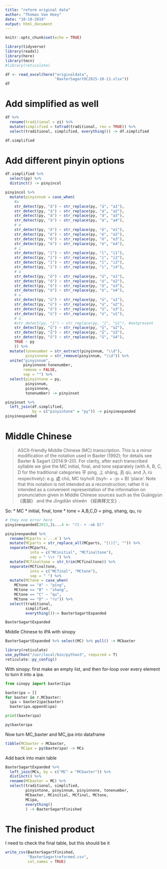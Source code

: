 ```yaml
---
title: "reform original data"
author: "Thomas Van Hoey"
date: "10-10-2019"
output: html_document
---
```


```r
knitr::opts_chunk$set(echo = TRUE)
```

```r
library(tidyverse)
library(readxl)
library(here)
library(tmcn)
#library(reticulate)
```


```r
df <- read_excel(here("originaldata",
                      "BaxterSagartOC2015-10-13.xlsx"))
df
```

# Add simplified as well

```r
df %>%
  rename(traditional = zi) %>%
  mutate(simplified = toTrad(traditional, rev = TRUE)) %>%
  select(traditional, simplified, everything()) -> df.simplified

df.simplified
```

# Add different pinyin options

```r
df.simplified %>%
  select(py) %>%
  distinct() -> pinyincol

pinyincol %>%
  mutate(pinyinnum = case_when(
    #a
    str_detect(py, "ā") ~ str_replace(py, "ā", "a1"),
    str_detect(py, "á") ~ str_replace(py, "á", "a2"),
    str_detect(py, "ǎ") ~ str_replace(py, "ǎ", "a3"),
    str_detect(py, "à") ~ str_replace(py, "à", "a4"),
    # e
    str_detect(py, "ē") ~ str_replace(py, "ē", "e1"),
    str_detect(py, "é") ~ str_replace(py, "é", "e2"),
    str_detect(py, "ě") ~ str_replace(py, "ě", "e3"),
    str_detect(py, "è") ~ str_replace(py, "è", "e4"),
    # i
    str_detect(py, "ī") ~ str_replace(py, "ī", "i1"),
    str_detect(py, "í") ~ str_replace(py, "í", "i2"),
    str_detect(py, "ǐ") ~ str_replace(py, "ǐ", "i3"),
    str_detect(py, "ì") ~ str_replace(py, "ì", "i4"),
    # o
    str_detect(py, "ō") ~ str_replace(py, "ō", "o1"),
    str_detect(py, "ó") ~ str_replace(py, "ó", "o2"),
    str_detect(py, "ǒ") ~ str_replace(py, "ǒ", "o3"),
    str_detect(py, "ò") ~ str_replace(py, "ò", "o4"),
    # u
    str_detect(py, "ū") ~ str_replace(py, "ū", "u1"),
    str_detect(py, "ú") ~ str_replace(py, "ú", "u2"),
    str_detect(py, "ǔ") ~ str_replace(py, "ǔ", "u3"),
    str_detect(py, "ù") ~ str_replace(py, "ù", "u1"),
    # ü
    #str_detect(py, "ī") ~ str_replace(py, "ī", "ü1"), #notpresent
    str_detect(py, "ǘ") ~ str_replace(py, "ǘ", "ü2"),
    str_detect(py, "ǚ") ~ str_replace(py, "ǚ", "ü3"),
    str_detect(py, "ǜ") ~ str_replace(py, "ǜ", "ü4"),
    TRUE ~ py
    )) %>%
  mutate(tonenumber = str_extract(pinyinnum, "\\d"),
         pinyinnone = str_remove(pinyinnum, "\\d")) %>%
  unite("pinyinnum", 
        pinyinnone:tonenumber,
        remove = FALSE,
        sep = "") %>%
  select(pinyintone = py,
         pinyinnum,
         pinyinnone,
         tonenumber) -> pinyinset
```

```r
pinyinset %>%
  left_join(df.simplified, 
            by = c("pinyintone" = "py")) -> pinyinexpanded
pinyinexpanded
```


# Middle Chinese

> ASCII-friendly Middle Chinese (MC) transcription. This is a minor modification of the notation used in Baxter (1992); for details see Baxter & Sagart (2014:9–20). For clarity, after each transcribed syllable we give the MC initial, final, and tone separately (with A, B, C, D for the traditional categories 平 píng, 上 shǎng, 去 qù, and 入 rù respectively): e.g. 處 chǔ, MC tsyhoX (tsyh- + -jo + B) ‘place’. Note that this notation is not intended as a reconstruction; rather it is intended as a convenient representation of the information on pronunciation given in Middle Chinese sources such as the Guǎngyùn 《廣韻》 and the Jīngdiǎn shìwén 《經典釋⽂文》.

So:
* MC
* initial, final, tone
  * tone = A,B,C,D = ping, shang, qu, ru
  
```r
# they one error here
pinyinexpanded[2013,]$...4 <- "(l- + -ok D)"
```
  

```r
pinyinexpanded %>%
  rename(MCparts =`...4`) %>%
  mutate(MCparts = str_replace_all(MCparts, "[()]", "")) %>%
  separate(MCparts, 
           into = c("MCinitial", "MCfinaltone"),
           sep = " \\+ ") %>%
  mutate(MCfinaltone = str_trim(MCfinaltone)) %>%
  separate(MCfinaltone,
           into = c("MCfinal", "MCtone"),
           sep = " ") %>%
  mutate(MCtone = case_when(
    MCtone == "A" ~ "ping",
    MCtone == "B" ~ "shang",
    MCtone == "C" ~ "qu",
    MCtone == "D" ~ "ru")) %>%
  select(traditional, 
         simplified, 
         everything())-> BaxterSagartExpanded
```


```r
BaxterSagartExpanded
```


Middle Chinese to IPA with sinopy

```r
BaxterSagartExpanded %>% select(MC) %>% pull() -> MCbaxter
```

```r
library(reticulate)
use_python("/usr/local/bin/python3", required = T)
reticulate::py_config()
```

With sinopy: first make an empty list, and then for-loop over every element to turn it into a ipa.

```python
from sinopy import baxter2ipa

baxteripa = []
for baxter in r.MCbaxter:
  ipa = baxter2ipa(baxter)
  baxteripa.append(ipa)

print(baxteripa)

```

```r
py$baxteripa 
```

Now turn MC_baxter and MC_ipa into dataframe

```r
tibble(MCbaxter = MCbaxter,
       MCipa = py$baxteripa) -> MCs
```

Add back into main table

```r
BaxterSagartExpanded %>%
  left_join(MCs, by = c("MC" = "MCbaxter")) %>%
  distinct() %>%
  rename(MCbaxter = MC) %>%
  select(traditional, simplified, 
         pinyintone, pinyinnum, pinyinnone, tonenumber,
         MCbaxter, MCinitial, MCfinal, MCtone,
         MCipa,
         everything()
         ) -> BaxterSagartFinished
```

# The finished product

I need to check the final table, but this should be it
```r
write_csv(BaxterSagartFinished,
          "BaxterSagartreformed.csv",
          col_names = TRUE)
```

